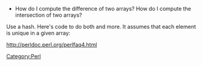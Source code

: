 * How do I compute the difference of two arrays? How do I compute the intersection of two arrays?

Use a hash. Here's code to do both and more. It assumes that each element is unique in a given array:

{{{class="brush: perl"
sub difference {
    my ( @array1, @array2 ) = ( @{$_[0]}, @{$_[1]} );
    my @difference = (); my @intersection = 0;
    my %count = ();
    foreach my $element (@array1, @array2) { $count{$element}++ }
    foreach my $element (keys %count) {
        push @{ $count{$element} > 1 ? \@intersection : \@difference }, $element;
    }
    return \@difference;
}
}}}

[http://perldoc.perl.org/perlfaq4.html#How-do-I-compute-the-difference-of-two-arrays%3f--How-do-I-compute-the-intersection-of-two-arrays%3f http://perldoc.perl.org/perlfaq4.html]

[[Category:Perl]]
